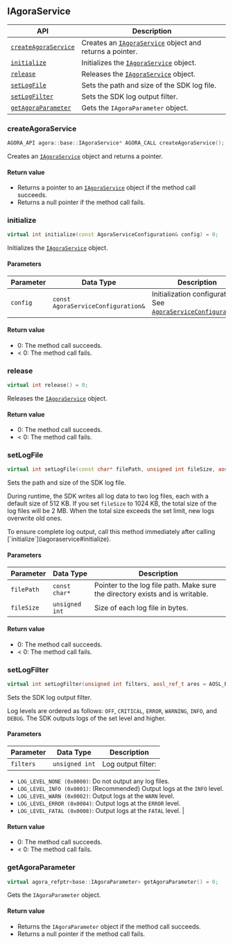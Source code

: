 ## IAgoraService

| API | Description |
|---|---|
|[`createAgoraService`](#createagoraservice) | Creates an [`IAgoraService`](#iagoraservice) object and returns a pointer. |
|[`initialize`](#initialize) | Initializes the [`IAgoraService`](#iagoraservice) object. |
|[`release`](#release) | Releases the [`IAgoraService`](#iagoraservice) object. |
|[`setLogFile`](#setlogfile) | Sets the path and size of the SDK log file. |
|[`setLogFilter`](#setlogfilter) | Sets the SDK log output filter. |
|[`getAgoraParameter`](#getagoraparameter) | Gets the `IAgoraParameter` object. |

### createAgoraService

```cpp
AGORA_API agora::base::IAgoraService* AGORA_CALL createAgoraService();
```

Creates an [`IAgoraService`](iagoraservice) object and returns a pointer.

#### Return value

- Returns a pointer to an [`IAgoraService`](iagoraservice) object if the method call succeeds.  
- Returns a null pointer if the method call fails.


### initialize

```cpp
virtual int initialize(const AgoraServiceConfiguration& config) = 0;
```

Initializes the [`IAgoraService`](iagoraservice) object.

#### Parameters

| Parameter | Data Type | Description |
|-----------|-----------|-------------|
| `config`  | `const AgoraServiceConfiguration&` | Initialization configuration. See [`AgoraServiceConfiguration`](struct#agoraserviceconfiguration). |

#### Return value

- 0: The method call succeeds.  
- < 0: The method call fails.



### release

```cpp
virtual int release() = 0;
```

Releases the [`IAgoraService`](iagoraservice) object.

#### Return value

- 0: The method call succeeds.  
- < 0: The method call fails.



### setLogFile

```cpp
virtual int setLogFile(const char* filePath, unsigned int fileSize, aosl_ref_t ares = AOSL_REF_INVALID) = 0;
```

Sets the path and size of the SDK log file.

During runtime, the SDK writes all log data to two log files, each with a default size of 512 KB. If you set `fileSize` to 1024 KB, the total size of the log files will be 2 MB. When the total size exceeds the set limit, new logs overwrite old ones.

<Admonition type="caution" title="Note">
To ensure complete log output, call this method immediately after calling [`initialize`](iagoraservice#initialize).
</Admonition>

#### Parameters

| Parameter | Data Type | Description |
|-----------|-----------|-------------|
| `filePath` | `const char*` | Pointer to the log file path. Make sure the directory exists and is writable. |
| `fileSize` | `unsigned int` | Size of each log file in bytes. |

#### Return value

- 0: The method call succeeds.  
- < 0: The method call fails.



### setLogFilter

```cpp
virtual int setLogFilter(unsigned int filters, aosl_ref_t ares = AOSL_REF_INVALID) = 0;
```

Sets the SDK log output filter.

Log levels are ordered as follows: `OFF`, `CRITICAL`, `ERROR`, `WARNING`, `INFO`, and `DEBUG`. The SDK outputs logs of the set level and higher.

#### Parameters

| Parameter | Data Type | Description |
|-----------|-----------|-------------|
| `filters` | `unsigned int` | Log output filter:  
- `LOG_LEVEL_NONE (0x0000)`: Do not output any log files.  
- `LOG_LEVEL_INFO (0x0001)`: (Recommended) Output logs at the `INFO` level.  
- `LOG_LEVEL_WARN (0x0002)`: Output logs at the `WARN` level.  
- `LOG_LEVEL_ERROR (0x0004)`: Output logs at the `ERROR` level.  
- `LOG_LEVEL_FATAL (0x0008)`: Output logs at the `FATAL` level. |

#### Return value

- 0: The method call succeeds.  
- < 0: The method call fails.


### getAgoraParameter

```cpp
virtual agora_refptr<base::IAgoraParameter> getAgoraParameter() = 0;
```

Gets the `IAgoraParameter` object.

#### Return value

- Returns the `IAgoraParameter` object if the method call succeeds.  
- Returns a null pointer if the method call fails.

